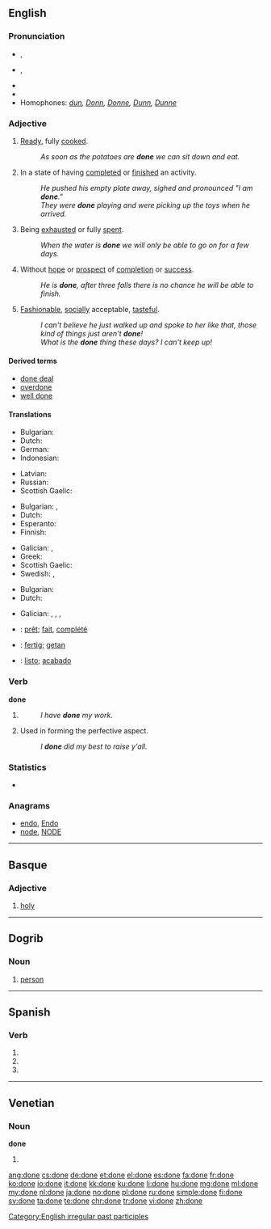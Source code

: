==English==
{{wikipedia|dab=done}}

===Pronunciation===
* {{a|UK}} {{IPA|/dʌn/|[dɐn]}}, {{X-SAMPA|/dVn/|[d6n]}}
* {{a|US}} {{IPA|/dʌn/}}, {{X-SAMPA|/dVn/}}
* {{audio|En-ca-done.ogg|Audio (CA)}}
* {{rhymes|ʌn}}
* Homophones: ''[[dun]], [[Donn]], [[Donne]], [[Dunn]], [[Dunne]]''

===Adjective===
{{en-adj}}

# {{context|of food|lang=en}} [[ready|Ready]], fully [[cooked]].
#: ''As soon as the potatoes are '''done''' we can sit down and eat.''
# In a state of having [[complete]]d or [[finish]]ed an activity.
#: ''He pushed his empty plate away, sighed and pronounced "I am '''done'''."''
#: ''They were '''done''' playing and were picking up the toys when he arrived.''
# Being [[exhausted]] or fully [[spent]].
#: ''When the water is '''done''' we will only be able to go on for a few days.''
# Without [[hope]] or [[prospect]] of [[completion]] or [[success]].
#: ''He is '''done''', after three falls there is no chance he will be able to finish.''
# [[fashionable|Fashionable]], [[socially]] acceptable, [[tasteful]].
#: ''I can't believe he just walked up and spoke to her like that, those kind of things just aren't '''done'''!''
#: ''What is the '''done''' thing these days?  I can't keep up!''

====Derived terms====
* [[done deal]]
* [[overdone]]
* [[well done]]

====Translations====
{{trans-top|(of food) ready, fully cooked}}
* Bulgarian: {{t+|bg|сготвен}}
* Dutch: {{t+|nl|gaar}}
* German: {{t+|de|gar}}
* Indonesian: {{t+|id|matang}}
{{trans-mid}}
* Latvian: {{t-|lv|gatavs|m}}
* Russian: {{t+|ru|готовый|tr=gotóvyj}}
* Scottish Gaelic: {{t-|gd|ullamh}}
{{trans-bottom}}

{{trans-top|In a state of having completed or finished an activity}}
* Bulgarian: {{t+|bg|направен}},  {{t+|bg|извършен}}
* Dutch: {{t+|nl|klaar}}
* Esperanto: {{t-|eo|farita}}
* Finnish: {{t+|fi|valmis}}
{{trans-mid}}
* Galician: {{t+|gl|feito|m}},  {{t-|gl|feita|f}}
* Greek: {{t-|el|τελειωμένο|tr=teliomeno|sc=Grek}}
* Scottish Gaelic: {{t-|gd|dèanta}}
* Swedish: {{t+|sv|klar}}, {{t+|sv|färdig}}
{{trans-bottom}}

{{trans-top|being exhausted or fully spent}}
* Bulgarian: {{t+|bg|изтощен}}
* Dutch: {{t+|nl|op}}
{{trans-mid}}
* Galician: {{t-|gl|rematado|m}},  {{t-|gl|rematada|f}},  {{t-|gl|acabado|m}},  {{t-|gl|acabada|f}}
{{trans-bottom}}

{{trans-top|without hope or prospect of completion or success}}
{{trans-mid}}
{{trans-bottom}}

{{trans-top|fashionable, socially acceptable, tasteful}}
{{trans-mid}}
{{trans-bottom}}

{{checktrans-top}}
* {{ttbc|fr}}: [[prêt]]; [[fait]], [[complété]]
* {{ttbc|de}}: [[fertig]]; [[getan]]
* {{ttbc|es}}: [[listo]]; [[acabado]]
{{trans-bottom}}

===Verb===
'''done'''

# {{past participle of|do|lang=en}}
#: ''I have '''''done''''' my work.''
# {{context|African American Vernacular English|Southern American English|auxiliary verb|taking a [[past tense]]|lang=en}} Used in forming the perfective aspect.
#: ''I '''done''' did my best to raise y'all.''

===Statistics===
* {{rank|better|name|among|210|done|days|something|gave}}

===Anagrams===
* [[endo#English|endo]], [[Endo#English|Endo]]
* [[node#English|node]], [[NODE#English|NODE]]

[[Category:English irregular past participles]]

----

==Basque==

===Adjective===
{{head|eu|adjective}}

# [[holy]]

----

==Dogrib==

===Noun===
{{head|dgr|noun}}

# [[person]]

----

==Spanish==

===Verb===
{{es-verb-form|donar}}

# {{es-verb form of|ending=ar|mood=subjunctive|tense=present|pers=1|number=singular|donar}}
# {{es-verb form of|ending=ar|mood=subjunctive|tense=present|pers=2|formal=yes|number=singular|donar}}
# {{es-verb form of|ending=ar|mood=subjunctive|tense=present|pers=3|number=singular|donar}}

----

==Venetian==

===Noun===
'''done''' {{f}}

# {{plural of|dona|lang=vec}}

[[ang:done]]
[[cs:done]]
[[de:done]]
[[et:done]]
[[el:done]]
[[es:done]]
[[fa:done]]
[[fr:done]]
[[ko:done]]
[[io:done]]
[[it:done]]
[[kk:done]]
[[ku:done]]
[[li:done]]
[[hu:done]]
[[mg:done]]
[[ml:done]]
[[my:done]]
[[nl:done]]
[[ja:done]]
[[no:done]]
[[pl:done]]
[[ru:done]]
[[simple:done]]
[[fi:done]]
[[sv:done]]
[[ta:done]]
[[te:done]]
[[chr:done]]
[[tr:done]]
[[vi:done]]
[[zh:done]]